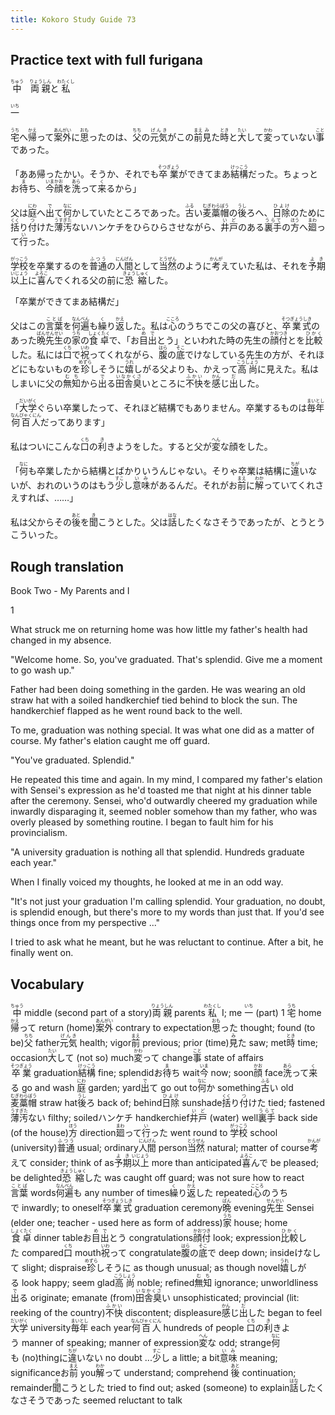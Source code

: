 ```yaml
---
title: Kokoro Study Guide 73
---
```


## Practice text with full furigana

<p>
<ruby><rb>中</rb><rt>ちゅう</rt></ruby>　<ruby><rb>両親</rb><rt>りょうしん</rt></ruby>と<ruby><rb>私</rb><rt>わたくし</rt></ruby>
</p>

<p>
<ruby><rb>一</rb><rt>いち</rt></ruby>
</p>

<p>
<ruby><rb>宅</rb><rt>うち</rt></ruby>へ<ruby><rb>帰</rb><rt>かえ</rt></ruby>って<ruby><rb>案外</rb><rt>あんがい</rt></ruby>に<ruby><rb>思</rb><rt>おも</rt></ruby>ったのは、<ruby><rb>父</rb><rt>ちち</rt></ruby>の<ruby><rb>元気</rb><rt>げんき</rt></ruby>がこの<ruby><rb>前</rb><rt>まえ</rt></ruby><ruby><rb>見</rb><rt>み</rt></ruby>た<ruby><rb>時</rb><rt>とき</rt></ruby>と<ruby><rb>大</rb><rt>たい</rt></ruby>して<ruby><rb>変</rb><rt>かわ</rt></ruby>っていない<ruby><rb>事</rb><rt>こと</rt></ruby>であった。
</p>

<p>
「ああ帰ったかい。そうか、それでも<ruby><rb>卒業</rb><rt>そつぎょう</rt></ruby>ができてまあ<ruby><rb>結構</rb><rt>けっこう</rt></ruby>だった。ちょっとお<ruby><rb>待</rb><rt>ま</rt></ruby>ち、<ruby><rb>今</rb><rt>いま</rt></ruby><ruby><rb>顔</rb><rt>かお</rt></ruby>を<ruby><rb>洗</rb><rt>あら</rt></ruby>って<ruby><rb>来</rb><rt>く</rt></ruby>るから」
</p>

<p>
父は<ruby><rb>庭</rb><rt>にわ</rt></ruby>へ<ruby><rb>出</rb><rt>で</rt></ruby>て<ruby><rb>何</rb><rt>なに</rt></ruby>かしていたところであった。<ruby><rb>古</rb><rt>ふる</rt></ruby>い<ruby><rb>麦藁帽</rb><rt>むぎわらぼう</rt></ruby>の<ruby><rb>後</rb><rt>うし</rt></ruby>ろへ、<ruby><rb>日除</rb><rt>ひよけ</rt></ruby>のために<ruby><rb>括</rb><rt>くく</rt></ruby>り<ruby><rb>付</rb><rt>つ</rt></ruby>けた<ruby><rb>薄汚</rb><rt>うすぎた</rt></ruby>ないハンケチをひらひらさせながら、<ruby><rb>井戸</rb><rt>いど</rt></ruby>のある<ruby><rb>裏手</rb><rt>うらて</rt></ruby>の<ruby><rb>方</rb><rt>ほう</rt></ruby>へ<ruby><rb>廻</rb><rt>まわ</rt></ruby>って<ruby><rb>行</rb><rt>い</rt></ruby>った。
</p>

<p>
<ruby><rb>学校</rb><rt>がっこう</rt></ruby>を卒業するのを<ruby><rb>普通</rb><rt>ふつう</rt></ruby>の<ruby><rb>人間</rb><rt>にんげん</rt></ruby>として<ruby><rb>当然</rb><rt>とうぜん</rt></ruby>のように<ruby><rb>考</rb><rt>かんが</rt></ruby>えていた私は、それを<ruby><rb>予期</rb><rt>よき</rt></ruby><ruby><rb>以上</rb><rt>いじょう</rt></ruby>に<ruby><rb>喜</rb><rt>よろこ</rt></ruby>んでくれる父の前に<ruby><rb>恐縮</rb><rt>きょうしゅく</rt></ruby>した。
</p>

「卒業ができてまあ結構だ」

<p>
父はこの<ruby><rb>言葉</rb><rt>ことば</rt></ruby>を<ruby><rb>何遍</rb><rt>なんべん</rt></ruby>も<ruby><rb>繰</rb><rt>く</rt></ruby>り<ruby><rb>返</rb><rt>かえ</rt></ruby>した。私は<ruby><rb>心</rb><rt>こころ</rt></ruby>のうちでこの父の喜びと、<ruby><rb>卒業式</rb><rt>そつぎょうしき</rt></ruby>のあった<ruby><rb>晩</rb><rt>ばん</rt></ruby><ruby><rb>先生</rb><rt>せんせい</rt></ruby>の<ruby><rb>家</rb><rt>うち</rt></ruby>の<ruby><rb>食卓</rb><rt>しょくたく</rt></ruby>で、「お<ruby><rb>目出</rb><rt>めで</rt></ruby>とう」といわれた時の先生の<ruby><rb>顔付</rb><rt>かおつき</rt></ruby>とを<ruby><rb>比較</rb><rt>ひかく</rt></ruby>した。私には<ruby><rb>口</rb><rt>くち</rt></ruby>で<ruby><rb>祝</rb><rt>いわ</rt></ruby>ってくれながら、<ruby><rb>腹</rb><rt>はら</rt></ruby>の<ruby><rb>底</rb><rt>そこ</rt></ruby>でけなしている先生の方が、それほどにもないものを<ruby><rb>珍</rb><rt>めずら</rt></ruby>しそうに<ruby><rb>嬉</rb><rt>うれ</rt></ruby>しがる父よりも、かえって<ruby><rb>高尚</rb><rt>こうしょう</rt></ruby>に見えた。私はしまいに父の<ruby><rb>無知</rb><rt>むち</rt></ruby>から<ruby><rb>出</rb><rt>で</rt></ruby>る<ruby><rb>田舎臭</rb><rt>いなかくさ</rt></ruby>いところに<ruby><rb>不快</rb><rt>ふかい</rt></ruby>を<ruby><rb>感</rb><rt>かん</rt></ruby>じ<ruby><rb>出</rb><rt>だ</rt></ruby>した。
</p>

<p>
「<ruby><rb>大学</rb><rt>だいがく</rt></ruby>ぐらい卒業したって、それほど結構でもありません。卒業するものは<ruby><rb>毎年</rb><rt>まいとし</rt></ruby><ruby><rb>何百人</rb><rt>なんびゃくにん</rt></ruby>だってあります」
</p>

<p>
私はついにこんな<ruby><rb>口</rb><rt>くち</rt></ruby>の<ruby><rb>利</rb><rt>き</rt></ruby>きようをした。すると父が<ruby><rb>変</rb><rt>へん</rt></ruby>な顔をした。
</p>

<p>
「<ruby><rb>何</rb><rt>なに</rt></ruby>も卒業したから結構とばかりいうんじゃない。そりゃ卒業は結構に<ruby><rb>違</rb><rt>ちが</rt></ruby>いないが、おれのいうのはもう<ruby><rb>少</rb><rt>すこ</rt></ruby>し<ruby><rb>意味</rb><rt>いみ</rt></ruby>があるんだ。それがお<ruby><rb>前</rb><rt>まえ</rt></ruby>に<ruby><rb>解</rb><rt>わか</rt></ruby>っていてくれさえすれば、……」
</p>

<p>
私は父からその<ruby><rb>後</rb><rt>あと</rt></ruby>を<ruby><rb>聞</rb><rt>き</rt></ruby>こうとした。父は<ruby><rb>話</rb><rt>はな</rt></ruby>したくなさそうであったが、とうとうこういった。
</p>


## Rough translation

Book Two - My Parents and I

1

What struck me on returning home was how little my father's health had changed in my absence.

"Welcome home. So, you've graduated. That's splendid. Give me a moment to go wash up."

Father had been doing something in the garden. He was wearing an old straw hat with a soiled handkerchief tied behind to block the sun. The handkerchief flapped as he went round back to the well.

To me, graduation was nothing special. It was what one did as a matter of course. My father's elation caught me off guard.

"You've graduated. Splendid."

He repeated this time and again. In my mind, I compared my father's elation with Sensei's expression as he'd toasted me that night at his dinner table after the ceremony. Sensei, who'd outwardly cheered my graduation while inwardly disparaging it, seemed nobler somehow than my father, who was overly pleased by something routine. I began to fault him for his provincialism.

"A university graduation is nothing all that splendid. Hundreds graduate each year."

When I finally voiced my thoughts, he looked at me in an odd way.

"It's not just your graduation I'm calling splendid. Your graduation, no doubt, is splendid enough, but there's more to my words than just that. If you'd see things once from my perspective ..."

I tried to ask what he meant, but he was reluctant to continue. After a bit, he finally went on.         


## Vocabulary

<p>
<span class="vocabstudy"><ruby><rb>中</rb><rt>ちゅう</rt></ruby>&nbsp;middle (second part of a story)</span><span class="vocabstudy"><ruby><rb>両親</rb><rt>りょうしん</rt></ruby>&nbsp;parents</span><span class="vocabstudy"><ruby><rb>私</rb><rt>わたくし</rt></ruby>&nbsp;I; me</span>
<span class="vocabstudy"><ruby><rb>一</rb><rt>いち</rt></ruby>&nbsp;(part) 1</span>
<span class="vocabstudy"><ruby><rb>宅</rb><rt>うち</rt></ruby>&nbsp;home</span><span class="vocabstudy"><ruby><rb>帰</rb><rt>かえ</rt></ruby>って&nbsp;return (home)</span><span class="vocabstudy"><ruby><rb>案外</rb><rt>あんがい</rt></ruby>&nbsp;contrary to expectation</span><span class="vocabstudy"><ruby><rb>思</rb><rt>おも</rt></ruby>った&nbsp;thought; found (to be)</span><span class="vocabstudy"><ruby><rb>父</rb><rt>ちち</rt></ruby>&nbsp;father</span><span class="vocabstudy"><ruby><rb>元気</rb><rt>げんき</rt></ruby>&nbsp;health; vigor</span><span class="vocabstudy"><ruby><rb>前</rb><rt>まえ</rt></ruby>&nbsp;previous; prior (time)</span><span class="vocabstudy"><ruby><rb>見</rb><rt>み</rt></ruby>た&nbsp;saw; met</span><span class="vocabstudy"><ruby><rb>時</rb><rt>とき</rt></ruby>&nbsp;time; occasion</span><span class="vocabstudy"><ruby><rb>大</rb><rt>たい</rt></ruby>して&nbsp;(not so) much</span><span class="vocabstudy"><ruby><rb>変</rb><rt>かわ</rt></ruby>って&nbsp;change</span><span class="vocabstudy"><ruby><rb>事</rb><rt>こと</rt></ruby>&nbsp;state of affairs</span>
<span class="vocabstudy"><ruby><rb>卒業</rb><rt>そつぎょう</rt></ruby>&nbsp;graduation</span><span class="vocabstudy"><ruby><rb>結構</rb><rt>けっこう</rt></ruby>&nbsp;fine; splendid</span><span class="vocabstudy">お<ruby><rb>待</rb><rt>ま</rt></ruby>ち&nbsp;wait</span><span class="vocabstudy"><ruby><rb>今</rb><rt>いま</rt></ruby>&nbsp;now; soon</span><span class="vocabstudy"><ruby><rb>顔</rb><rt>かお</rt></ruby>&nbsp;face</span><span class="vocabstudy"><ruby><rb>洗</rb><rt>あら</rt></ruby>って<ruby><rb>来</rb><rt>く</rt></ruby>る&nbsp;go and wash</span>
<span class="vocabstudy"><ruby><rb>庭</rb><rt>にわ</rt></ruby>&nbsp;garden; yard</span><span class="vocabstudy"><ruby><rb>出</rb><rt>で</rt></ruby>て&nbsp;go out to</span><span class="vocabstudy"><ruby><rb>何</rb><rt>なに</rt></ruby>か&nbsp;something</span><span class="vocabstudy"><ruby><rb>古</rb><rt>ふる</rt></ruby>い&nbsp;old</span><span class="vocabstudy"><ruby><rb>麦藁帽</rb><rt>むぎわらぼう</rt></ruby>&nbsp;straw hat</span><span class="vocabstudy"><ruby><rb>後</rb><rt>うし</rt></ruby>ろ&nbsp;back of; behind</span><span class="vocabstudy"><ruby><rb>日除</rb><rt>ひよけ</rt></ruby>&nbsp;sunshade</span><span class="vocabstudy"><ruby><rb>括</rb><rt>くく</rt></ruby>り<ruby><rb>付</rb><rt>つ</rt></ruby>けた&nbsp;tied; fastened</span><span class="vocabstudy"><ruby><rb>薄汚</rb><rt>うすぎた</rt></ruby>ない&nbsp;filthy; soiled</span><span class="vocabstudy">ハンケチ&nbsp;handkerchief</span><span class="vocabstudy"><ruby><rb>井戸</rb><rt>いど</rt></ruby>&nbsp;(water) well</span><span class="vocabstudy"><ruby><rb>裏手</rb><rt>うらて</rt></ruby>&nbsp;back side (of the house)</span><span class="vocabstudy"><ruby><rb>方</rb><rt>ほう</rt></ruby>&nbsp;direction</span><span class="vocabstudy"><ruby><rb>廻</rb><rt>まわ</rt></ruby>って<ruby><rb>行</rb><rt>い</rt></ruby>った&nbsp;went round to</span>
<span class="vocabstudy"><ruby><rb>学校</rb><rt>がっこう</rt></ruby>&nbsp;school (university)</span><span class="vocabstudy"><ruby><rb>普通</rb><rt>ふつう</rt></ruby>&nbsp;usual; ordinary</span><span class="vocabstudy"><ruby><rb>人間</rb><rt>にんげん</rt></ruby>&nbsp;person</span><span class="vocabstudy"><ruby><rb>当然</rb><rt>とうぜん</rt></ruby>&nbsp;natural; matter of course</span><span class="vocabstudy"><ruby><rb>考</rb><rt>かんが</rt></ruby>えて&nbsp;consider; think of as</span><span class="vocabstudy"><ruby><rb>予期</rb><rt>よき</rt></ruby><ruby><rb>以上</rb><rt>いじょう</rt></ruby>&nbsp;more than anticipated</span><span class="vocabstudy"><ruby><rb>喜</rb><rt>よろこ</rt></ruby>んで&nbsp;be pleased; be delighted</span><span class="vocabstudy"><ruby><rb>恐縮</rb><rt>きょうしゅく</rt></ruby>した&nbsp;was caught off guard; was not sure how to react</span>
<span class="vocabstudy"><ruby><rb>言葉</rb><rt>ことば</rt></ruby>&nbsp;words</span><span class="vocabstudy"><ruby><rb>何遍</rb><rt>なんべん</rt></ruby>も&nbsp;any number of times</span><span class="vocabstudy"><ruby><rb>繰</rb><rt>く</rt></ruby>り<ruby><rb>返</rb><rt>かえ</rt></ruby>した&nbsp;repeated</span><span class="vocabstudy"><ruby><rb>心</rb><rt>こころ</rt></ruby>のうちで&nbsp;inwardly; to oneself</span><span class="vocabstudy"><ruby><rb>卒業式</rb><rt>そつぎょうしき</rt></ruby>&nbsp;graduation ceremony</span><span class="vocabstudy"><ruby><rb>晩</rb><rt>ばん</rt></ruby>&nbsp;evening</span><span class="vocabstudy"><ruby><rb>先生</rb><rt>せんせい</rt></ruby>&nbsp;Sensei (elder one; teacher - used here as form of address)</span><span class="vocabstudy"><ruby><rb>家</rb><rt>うち</rt></ruby>&nbsp;house; home</span><span class="vocabstudy"><ruby><rb>食卓</rb><rt>しょくたく</rt></ruby>&nbsp;dinner table</span><span class="vocabstudy">お<ruby><rb>目出</rb><rt>めで</rt></ruby>とう&nbsp;congratulations</span><span class="vocabstudy"><ruby><rb>顔付</rb><rt>かおつき</rt></ruby>&nbsp;look; expression</span><span class="vocabstudy"><ruby><rb>比較</rb><rt>ひかく</rt></ruby>した&nbsp;compared</span><span class="vocabstudy"><ruby><rb>口</rb><rt>くち</rt></ruby>&nbsp;mouth</span><span class="vocabstudy"><ruby><rb>祝</rb><rt>いわ</rt></ruby>って&nbsp;congratulate</span><span class="vocabstudy"><ruby><rb>腹</rb><rt>はら</rt></ruby>の<ruby><rb>底</rb><rt>そこ</rt></ruby>で&nbsp;deep down; inside</span><span class="vocabstudy">けなして&nbsp;slight; dispraise</span><span class="vocabstudy"><ruby><rb>珍</rb><rt>めずら</rt></ruby>しそうに&nbsp;as though unusual; as though novel</span><span class="vocabstudy"><ruby><rb>嬉</rb><rt>うれ</rt></ruby>しがる&nbsp;look happy; seem glad</span><span class="vocabstudy"><ruby><rb>高尚</rb><rt>こうしょう</rt></ruby>&nbsp;noble; refined</span><span class="vocabstudy"><ruby><rb>無知</rb><rt>むち</rt></ruby>&nbsp;ignorance; unworldliness</span><span class="vocabstudy"><ruby><rb>出</rb><rt>で</rt></ruby>る&nbsp;originate; emanate (from)</span><span class="vocabstudy"><ruby><rb>田舎臭</rb><rt>いなかくさ</rt></ruby>い&nbsp;unsophisticated; provincial (lit: reeking of the country)</span><span class="vocabstudy"><ruby><rb>不快</rb><rt>ふかい</rt></ruby>&nbsp;discontent; displeasure</span><span class="vocabstudy"><ruby><rb>感</rb><rt>かん</rt></ruby>じ<ruby><rb>出</rb><rt>だ</rt></ruby>した&nbsp;began to feel</span>
<span class="vocabstudy"><ruby><rb>大学</rb><rt>だいがく</rt></ruby>&nbsp;university</span><span class="vocabstudy"><ruby><rb>毎年</rb><rt>まいとし</rt></ruby>&nbsp;each year</span><span class="vocabstudy"><ruby><rb>何百人</rb><rt>なんびゃくにん</rt></ruby>&nbsp;hundreds of people</span>
<span class="vocabstudy"><ruby><rb>口</rb><rt>くち</rt></ruby>の<ruby><rb>利</rb><rt>き</rt></ruby>きよう&nbsp;manner of speaking; manner of expression</span><span class="vocabstudy"><ruby><rb>変</rb><rt>へん</rt></ruby>な&nbsp;odd; strange</span>
<span class="vocabstudy"><ruby><rb>何</rb><rt>なに</rt></ruby>も&nbsp;(no)thing</span><span class="vocabstudy">に<ruby><rb>違</rb><rt>ちが</rt></ruby>いない&nbsp;no doubt ...</span><span class="vocabstudy"><ruby><rb>少</rb><rt>すこ</rt></ruby>し&nbsp;a little; a bit</span><span class="vocabstudy"><ruby><rb>意味</rb><rt>いみ</rt></ruby>&nbsp;meaning; significance</span><span class="vocabstudy">お<ruby><rb>前</rb><rt>まえ</rt></ruby>&nbsp;you</span><span class="vocabstudy"><ruby><rb>解</rb><rt>わか</rt></ruby>って&nbsp;understand; comprehend</span>
<span class="vocabstudy"><ruby><rb>後</rb><rt>あと</rt></ruby>&nbsp;continuation; remainder</span><span class="vocabstudy"><ruby><rb>聞</rb><rt>き</rt></ruby>こうとした&nbsp;tried to find out; asked (someone) to explain</span><span class="vocabstudy"><ruby><rb>話</rb><rt>はな</rt></ruby>したくなさそうであった&nbsp;seemed reluctant to talk</span>
</p>

